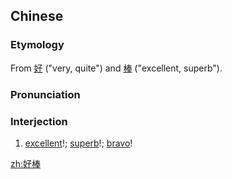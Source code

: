 ==Chinese==
{{zh-forms}}

===Etymology===
From [[好]] ("very, quite") and [[棒]] ("excellent, superb").

===Pronunciation===
{{zh-pron
|m=hǎobàng
|c=hou2 paang5
|cat=intj
}}

===Interjection===
{{zh-interj}}
# [[excellent]]!; [[superb]]!; [[bravo]]!

[[zh:好棒]]